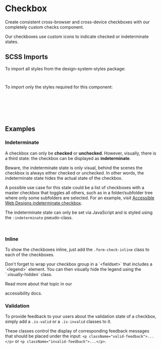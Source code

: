 
<Meta of={checkboxStories} />

# Checkbox

<div className="lead">
  Create consistent cross-browser and cross-device checkboxes with our completely custom checks
  component.
</div>

Our checkboxes use custom icons to indicate checked or indeterminate states.

<Canvas of={checkboxStories.Default} />
<div className="hide-col-default">
  <Controls of={checkboxStories.Default} />
</div>

## SCSS Imports

To import all styles from the design-system-styles package:

```scss
@use '@swisspost/design-system-styles/index.scss';
```

To import only the styles required for this component:

```scss
@use '@swisspost/design-system-styles/basics.scss';
@use '@swisspost/design-system-styles/components/form-check.scss';

// required if you use validation feedbacks
@use '@swisspost/design-system-styles/components/form-feedback.scss';
```

## Examples

### Indeterminate

A checkbox can only be **checked** or **unchecked**.
However, visually, there is a third state: the checkbox can be displayed as **indeterminate**.

Beware,
the indeterminate state is only visual, behind the scenes the checkbox is always either checked or unchecked.
In other words, the indeterminate state hides the actual state of the checkbox.

A possible use case for this state could be a list of checkboxes with a master checkbox that toggles all others,
such as in a folder/subfolder tree where only some subfolders are selected.
For an example,
visit [Accessible Web Designs indeterminate checkbox](http://www.barrierefreies-webdesign.de/knowhow/checkbox/indeterminate.html).

The indeterminate state can only be set via JavaScript and is styled using the `:indeterminate` pseudo-class.

```javascript
document.querySelector('input[type="checkbox"]').indeterminate = true;
```

### Inline

To show the checkboxes inline, just add the `.form-check-inline` class to each of the checkboxes.

<div className="alert alert-info alert-md">
  Don't forget to wrap your checkbox group in a `&lt;fieldset&gt;` that includes a `&lt;legend&gt;` element.
  You can then visually hide the legend using the `.visually-hidden` class.

Read more about that topic in our

  <LinkTo kind="foundations-accessibility" story="docs">accessibility docs</LinkTo>.
</div>

<Canvas of={checkboxStories.Inline} />

### Validation

To provide feedback to your users about the validation state of a checkbox,
simply add a `.is-valid` or a `.is-invalid` classes to it.

These classes control the display of corresponding feedback messages that should be placed under the input:
`<p className="valid-feedback">...</p>` or `<p className="invalid-feedback">...</p>`.

<Canvas of={checkboxStories.Validation} />

